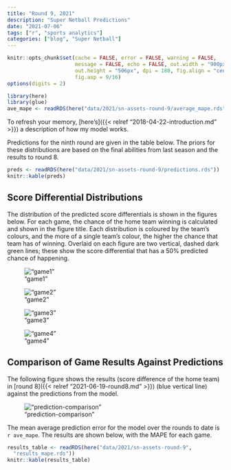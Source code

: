 ```yaml
---
title: "Round 9, 2021"
description: "Super Netball Predictions"
date: "2021-07-06"
tags: ["r", "sports analytics"]
categories: ["blog", "Super Netball"]
---
```


<!-- Time-stamp: <2021-07-08 10:39:56 (sprazza)> -->

```r
knitr::opts_chunk$set(cache = FALSE, error = FALSE, warning = FALSE,
                      message = FALSE, echo = FALSE, out.width = "900px",
                      out.height = "506px", dpi = 180, fig.align = "center",
                      fig.asp = 9/16)
options(digits = 2)

```

```r
library(here)
library(glue)
ave_mape <- readRDS(here("data/2021/sn-assets-round-9/average_mape.rds"))

```

To refresh your memory, [here's]({{< relref "2018-04-22-introduction.md" >}}) a description of how my model works.

Predictions for the ninth round are given in the table below. The priors for these distributions are based on the final abilities from last season and the results to round 8.

```r
preds <- readRDS(here("data/2021/sn-assets-round-9/predictions.rds"))
knitr::kable(preds)

```

## Score Differential Distributions

The distribution of the predicted score differentials is shown in the figures below. For each game, the chance of the home team winning is calculated and shown in the figure title. Each distribution is coloured by the team's colours, and the more of a single team's colour, the higher the chance that team has of winning. Overlaid on each figure are two vertical, dashed dark green lines; these show the score differential that has a 50% predicted chance of happening.

!["game1"](/sn-assets/2021/round9/game-1.png)

!["game2"](/sn-assets/2021/round9/game-2.png)

!["game3"](/sn-assets/2021/round9/game-3.png)

!["game4"](/sn-assets/2021/round9/game-4.png)

## Comparison of Game Results Against Predictions

The following figure shows the results (score difference of the home team) in [round 8]({{< relref "2021-06-19-round8.md" >}}) (blue vertical line) against the predictions from the model.

!["prediction-comparison"](/sn-assets/2021/round9/plot-grid-comparison.png)

The mean average prediction error for the model over the rounds to date is `r ave_mape`. The results are shown below, with the MAPE for each game.

```r
results_table <- readRDS(here("data/2021/sn-assets-round-9",
  "results_mape.rds"))
knitr::kable(results_table)

```

